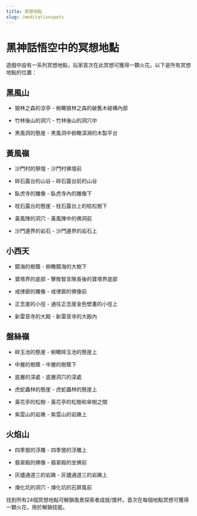 ```yaml
---
title: 冥想地點
slug: /meditationspots
---
```


# 黑神話悟空中的冥想地點

遊戲中設有一系列冥想地點，玩家首次在此冥想可獲得一顆火花。以下是所有冥想地點的位置：

## 黑風山

- 狼林之森的涼亭 - 俯瞰狼林之森的破舊木結構內部

- 竹林後山的洞穴 - 竹林後山的洞穴中

- 黑風洞的懸崖 - 黑風洞中俯瞰深淵的木製平台

## 黃風嶺

- 沙門村的祭壇 - 沙門村佛壇前

- 碎石露台的山谷 - 碎石露台前的山谷

- 臥虎寺的雕像 - 臥虎寺內的雕像下

- 枕石露台的懸崖 - 枕石露台上的枯松樹下

- 黃風陣的洞穴 - 黃風陣中的佛洞前

- 沙門邊界的岩石 - 沙門邊界的岩石上

## 小西天

- 鏡海的樹蔭 - 俯瞰鏡海的大樹下

- 寶塔界的底部 - 擊敗智言隊長後的寶塔界底部

- 戒律廊的雕像 - 戒律廊的佛像前

- 正念崖的小徑 - 通往正念崖金色壁畫的小徑上

- 新雷音寺的大殿 - 新雷音寺的大殿內

## 盤絲嶺

- 碎玉池的懸崖 - 俯瞰碎玉池的懸崖上

- 中層的樹蔭 - 中層的樹蔭下

- 底層的深處 - 底層洞穴的深處

- 虎蛇蟲林的懸崖 - 虎蛇蟲林的懸崖上

- 黃花亭的松樹 - 黃花亭的松樹和傘樹之間

- 紫雲山的岩礁 - 紫雲山的岩礁上

## 火焰山

- 四季營的浮雕 - 四季營的浮雕上

- 翡翠殿的佛像 - 翡翠殿的坐佛前

- 灰燼通道三的岩礁 - 灰燼通道三的岩礁上

- 煉化坑的洞穴 - 煉化坑的石屏風前

找到所有24個冥想地點可解鎖風景探索者成就/獎杯。首次在每個地點冥想可獲得一顆火花，用於解鎖技能。